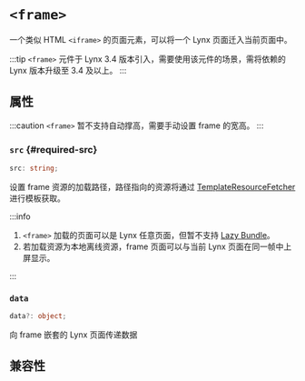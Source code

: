 
# `<frame>`

一个类似 HTML `<iframe>` 的页面元素，可以将一个 Lynx 页面迁入当前页面中。

:::tip
`<frame>` 元件于 Lynx 3.4 版本引入，需要使用该元件的场景，需将依赖的 Lynx 版本升级至 3.4 及以上。
:::

## 属性

:::caution
`<frame>` 暂不支持自动撑高，需要手动设置 frame 的宽高。
:::

### `src` <Required /> \{#required-src}

```ts
src: string;
```

设置 frame 资源的加载路径，路径指向的资源将通过 [TemplateResourceFetcher](../../lynx-native-api/resource-fetcher/TemplateResourceFetcher.mdx) 进行模板获取。

:::info

1. `<frame>` 加载的页面可以是 Lynx 任意页面，但暂不支持 [Lazy Bundle](/guide/spec.html#lazy-bundle)。
2. 若加载资源为本地离线资源，frame 页面可以与当前 Lynx 页面在同一帧中上屏显示。

:::

### `data`

```ts
data?: object;
```

向 frame 嵌套的 Lynx 页面传递数据

## 兼容性


<LegacyCompatTable metadata="elements/frame" />
